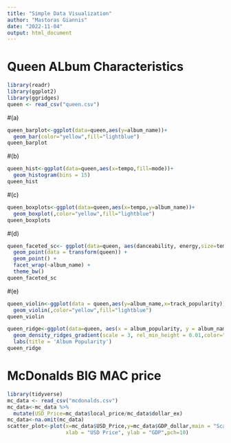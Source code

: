 ---
title: "Simple Data Visualization"
author: "Mastoras Giannis"
date: "2022-11-04"
output: html_document
---
# Queen ALbum Characteristics

```{r, echo=TRUE, warning=FALSE}
library(readr)
library(ggplot2)
library(ggridges)
queen <- read_csv("queen.csv")
```


#(a)
```{r, echo=TRUE, warning=FALSE}
queen_barplot<-ggplot(data=queen,aes(y=album_name))+
  geom_bar(color="yellow",fill="lightblue")
queen_barplot
```


#(b)
```{r, echo=TRUE, warning=FALSE}
queen_hist<-ggplot(data=queen,aes(x=tempo,fill=mode))+
  geom_histogram(bins = 15)
queen_hist
```


#(c)
```{r, echo=TRUE, warning=FALSE}
queen_boxplots<-ggplot(data=queen,aes(x=tempo,y=album_name))+
  geom_boxplot(,color="yellow",fill="lightblue")
queen_boxplots
```


#(d)
```{r, echo=TRUE, warning=FALSE}
queen_faceted_sc<- ggplot(data=queen, aes(danceability, energy,size=tempo)) + 
  geom_point(data = transform(queen)) + 
  geom_point() +
  facet_wrap(~album_name) + 
  theme_bw()
queen_faceted_sc
```


#(e)
```{r, echo=TRUE, warning=FALSE}
queen_violin<-ggplot(data = queen,aes(y=album_name,x=track_popularity))+
  geom_violin(,color="yellow",fill="lightblue")
queen_violin

queen_ridge<-ggplot(data=queen, aes(x = album_popularity, y = album_name)) +
  geom_density_ridges_gradient(scale = 3, rel_min_height = 0.01,color="yellow",fill="lightblue") +
  labs(title = 'Album Popularity') 
queen_ridge
```

# McDonalds BIG MAC price
```{r, echo=TRUE, warning=FALSE}
library(tidyverse)
mc_data <- read_csv("mcdonalds.csv")
mc_data<-mc_data %>%
  mutate(USD_Price=mc_data$local_price/mc_data$dollar_ex)
mc_data<-na.omit(mc_data)
scatter_plot<-plot(x=mc_data$USD_Price,y=mc_data$GDP_dollar,main = "Scatterplot Between USD Price and GDP",
                   xlab = "USD Price", ylab = "GDP",pch=10)

```